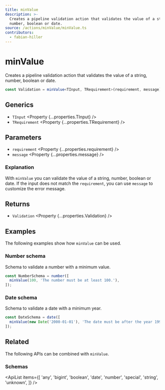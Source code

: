```yaml
---
title: minValue
description: >-
  Creates a pipeline validation action that validates the value of a string, 
  number, boolean or date.
source: /actions/minValue/minValue.ts
contributors:
  - fabian-hiller
---
```



# minValue

Creates a pipeline validation action that validates the value of a string, number, boolean or date.

```ts
const Validation = minValue<TInput, TRequirement>(requirement, message);
```

## Generics

- `TInput` <Property {...properties.TInput} />
- `TRequirement` <Property {...properties.TRequirement} />

## Parameters

- `requirement` <Property {...properties.requirement} />
- `message` <Property {...properties.message} />

### Explanation

With `minValue` you can validate the value of a string, number, boolean or date. If the input does not match the `requirement`, you can use `message` to customize the error message.

## Returns

- `Validation` <Property {...properties.Validation} />

## Examples

The following examples show how `minValue` can be used.

### Number schema

Schema to validate a number with a minimum value.

```ts
const NumberSchema = number([
  minValue(100, 'The number must be at least 100.'),
]);
```

### Date schema

Schema to validate a date with a minimum year.

```ts
const DateSchema = date([
  minValue(new Date('2000-01-01'), 'The date must be after the year 1999.'),
]);
```

## Related

The following APIs can be combined with `minValue`.

### Schemas

<ApiList
  items={[
    'any',
    'bigint',
    'boolean',
    'date',
    'number',
    'special',
    'string',
    'unknown',
  ]}
/>
